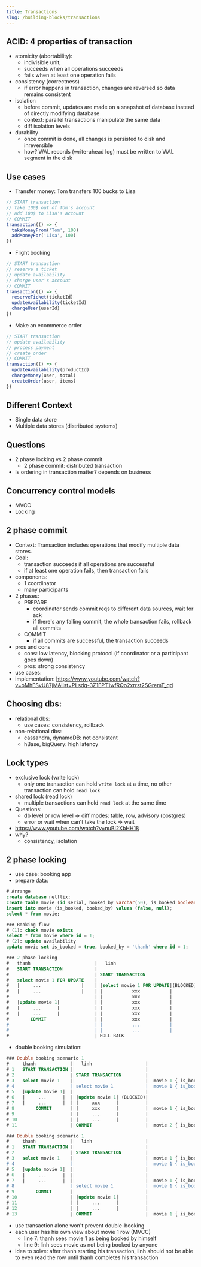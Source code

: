 ```yaml
---
title: Transactions
slug: /building-blocks/transactions
---
```


## ACID: 4 properties of transaction

- atomicity (abortability):
  - indivisible unit,
  - succeeds when all operations succeeds
  - fails when at least one operation fails
- consistency (correctness)
  - if error happens in transaction, changes are reversed so data remains consistent
- isolation
  - before commit, updates are made on a snapshot of database instead of directly modifying database
  - context: parallel transactions manipulate the same data
  - diff isolation levels
- durability
  - once commit is done, all changes is persisted to disk and inreversible
  - how? WAL records (write-ahead log) must be written to WAL segment in the disk

## Use cases

- Transfer money: Tom transfers 100 bucks to Lisa

```js
// START transaction
// take 100$ out of Tom's account
// add 100$ to Lisa's account
// COMMIT
transaction(() => {
  takeMoneyFrom('Tom', 100)
  addMoneyFor('Lisa', 100)
})
```

- Flight booking

```js
// START transaction
// reserve a ticket
// update availability
// charge user's account
// COMMIT
transaction(() => {
  reserveTicket(ticketId)
  updateAvailability(ticketId)
  chargeUser(userId)
})
```

- Make an ecommerce order

```js
// START transaction
// update availability
// process payment
// create order
// COMMIT
transaction(() => {
  updateAvailability(productId)
  chargeMoney(user, total)
  createOrder(user, items)
})
```

## Different Context

- Single data store
- Multiple data stores (distributed systems)

## Questions

- 2 phase locking vs 2 phase commit
  - 2 phase commit: distributed transaction
- Is ordering in transaction matter? depends on business

## Concurrency control models

- MVCC
- Locking

## 2 phase commit

- Context: Transaction includes operations that modify multiple data stores.
- Goal:
  - transaction succeeds if all operations are successful
  - if at least one operation fails, then transaction fails
- components:
  - 1 coordinator
  - many participants
- 2 phases:
  - PREPARE
    - coordinator sends commit reqs to different data sources, wait for ack
    - if there's any failing commit, the whole transaction fails, rollback all commits
  - COMMIT
    - if all commits are successful, the transaction succeeds
- pros and cons
  - cons: low latency, blocking protocol (if coordinator or a participant goes down)
  - pros: strong consistency
- use cases:
- implementation: https://www.youtube.com/watch?v=oMhESvU87jM&list=PLsdq-3Z1EPT1wfRQo2xrrst2SGremT_qd

## Choosing dbs:

- relational dbs:
  - use cases: consistency, rollback
- non-relational dbs:
  - cassandra, dynamoDB: not consistent
  - hBase, bigQuery: high latency

## Lock types

- exclusive lock (write lock)
  - only one transaction can hold `write lock` at a time, no other transaction can hold `read lock`
- shared lock (read lock)
  - multiple transactions can hold `read lock` at the same time
- Questions:
  - db level or row level => diff modes: table, row, advisory (postgres)
  - error or wait when can't take the lock => wait
- https://www.youtube.com/watch?v=nuBi2XbHH18
- why?
  - consistency, isolation

## 2 phase locking

- use case: booking app
- prepare data:

```sql
# Arrange
create database netflix;
create table movie (id serial, booked_by varchar(50), is_booked boolean not null);
insert into movie (is_booked, booked_by) values (false, null);
select * from movie;

### Booking flow
# (1): check movie exists
select * from movie where id = 1;
# (2): update availability
update movie set is_booked = true, booked_by = 'thanh' where id = 1;

### 2 phase locking
#   thanh                        |   linh                               |
#   START TRANSACTION            |                                      |
#                                | START TRANSACTION                    |
#   select movie 1 FOR UPDATE    |                                      | thanh take exclusive lock on movie 1 row
#   |     ...               |    | |select movie 1 FOR UPDATE|(BLOCKED) |
#   |     ...               |    | |           xxx           |          |
#                                | |           xxx           |          |
#   |update movie 1|             | |           xxx           |          |
#   |     ...      |             | |           xxx           |          |
#   |     ...      |             | |           xxx           |          |
#        COMMIT                  | |           xxx           |          |  movie 1 { is_booked: true, booked_by: 'thanh' } (thanh's view)
#                                | |           ...           |          |
#                                | |           ...           |          |  movie 1 { is_booked: true, booked_by: 'thanh' } => !!! Ooops (linh's view)
#                                | ROLL BACK
```

- double booking simulation:

```sql
### Double booking scenario 1
#     thanh             |   linh                    |
# 1   START TRANSACTION |                           |
# 2                     | START TRANSACTION         |
# 3   select movie 1    |                           |  movie 1 { is_booked: false, booked_by: null } => GOOD TO GO (thanh's view)
# 4                     | select movie 1            |  movie 1 { is_booked: false, booked_by: null } => GOOD TO GO (linh's view)
# 5   |update movie 1|  |                           |
# 6   |     ...      |  | |update movie 1| (BLOCKED)|
# 7   |     ...      |  | |     xxx      |          |
# 8        COMMIT       | |     xxx      |          |  movie 1 { is_booked: true, booked_by: 'thanh' }
# 9                     | |     ...      |          |
# 10                    | |     ...      |          |
# 11                    | COMMIT                    |  movie 2 { is_booked: true, booked_by: 'linh' }

### Double booking scenario 1
#     thanh             |   linh                    |
# 1   START TRANSACTION |                           |
# 2                     | START TRANSACTION         |
# 3   select movie 1    |                           |  movie 1 { is_booked: false, booked_by: null } => GOOD TO GO (thanh's view)
# 4                     |                           |  movie 1 { is_booked: false, booked_by: null } => GOOD TO GO (linh's view)
# 5   |update movie 1|  |                           |
# 6   |     ...      |  |                           |
# 7   |     ...      |  |                           |  movie 1 { is_booked: true, booked_by: 'thanh' } (thanh's view)
# 8                     | select movie 1            |  movie 1 { is_booked: false, booked_by: null } (linh's view) => GOOD TO GO
# 9        COMMIT       |                           |
# 10                    | |update movie 1|          |
# 11                    | |     ...      |          |
# 12                    | |     ...      |          |
# 13                    | COMMIT                    |  movie 1 { is_booked: true, booked_by: 'linh' }
```

- use transaction alone won't prevent double-booking
- each user has his own view about movie 1 row (MVCC)
  - line 7: thanh sees movie 1 as being booked by himself
  - line 9: linh sees movie as not being booked by anyone
- idea to solve: after thanh starting his transaction, linh should not be able to even read the row until thanh completes his transaction
